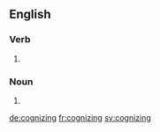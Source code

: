 
==English==

===Verb===
{{head|en}}

# {{present participle of|cognize|lang=en}}

===Noun===
{{en-noun}}

# {{alternative form of|cognising|lang=en}}

[[de:cognizing]]
[[fr:cognizing]]
[[sv:cognizing]]